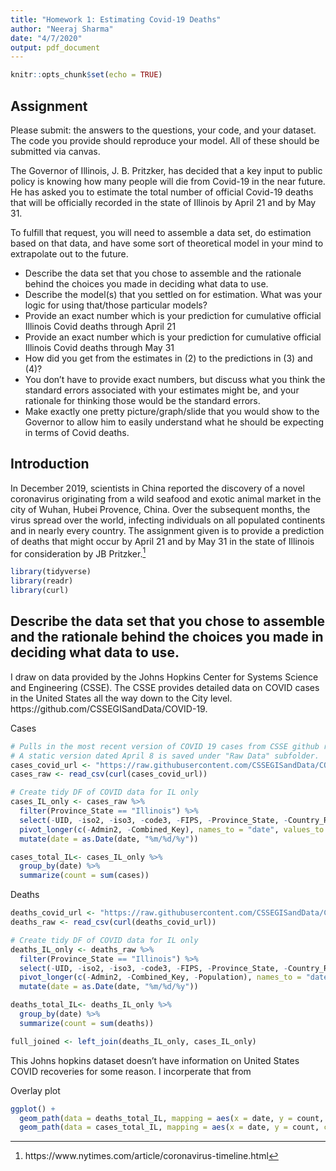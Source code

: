 ```yaml
---
title: "Homework 1: Estimating Covid-19 Deaths"
author: "Neeraj Sharma"
date: "4/7/2020"
output: pdf_document
---
```


```r
knitr::opts_chunk$set(echo = TRUE)
```

## Assignment

Please submit: the answers to the questions, your code, and your dataset.  The code you provide should reproduce your model.  All of these should be submitted via canvas.

The Governor of Illinois, J. B. Pritzker, has decided that a key input to public policy is knowing how many people will die from Covid-19 in the near future.  He has asked you to estimate the total number of official Covid-19 deaths that will be officially recorded in the state of Illinois by April 21 and by May 31.

To fulfill that request, you will need to assemble a data set, do estimation based on that data, and have some sort of theoretical model in your mind to extrapolate out to the future.

* Describe the data set that you chose to assemble and the rationale behind the choices you made in deciding what data to use.
* Describe the model(s) that you settled on for estimation. What was your logic for using that/those particular models?
* Provide an exact number which is your prediction for cumulative official Illinois Covid deaths through April 21
* Provide an exact number which is your prediction for cumulative official Illinois Covid deaths through May 31
* How did you get from the estimates in (2) to the predictions in (3) and (4)?
* You don’t have to provide exact numbers, but discuss what you think the standard errors associated with your estimates might be, and your rationale for thinking those would be the standard errors.
* Make exactly one pretty picture/graph/slide that you would show to the Governor to allow him to easily understand what he should be expecting in terms of Covid deaths.

## Introduction

In December 2019, scientists in China reported the discovery of a novel coronavirus originating from a wild seafood and exotic animal market in the city of Wuhan, Hubei Provence, China. Over the subsequent months, the virus spread over the world, infecting individuals on all populated continents and in nearly every country. The assignment given is to provide a prediction of deaths that might occur by April 21 and by May 31 in the state of Illinois for consideration by JB Pritzker.^[https://www.nytimes.com/article/coronavirus-timeline.html] 

```r
library(tidyverse)
library(readr)
library(curl)
```

## Describe the data set that you chose to assemble and the rationale behind the choices you made in deciding what data to use.

I draw on data provided by the Johns Hopkins Center for Systems Science and Engineering (CSSE). The CSSE provides detailed data on COVID cases in the United States all the way down to the City level. https://github.com/CSSEGISandData/COVID-19. 

Cases

```r
# Pulls in the most recent version of COVID 19 cases from CSSE github repo.
# A static version dated April 8 is saved under "Raw Data" subfolder. 
cases_covid_url <- "https://raw.githubusercontent.com/CSSEGISandData/COVID-19/master/csse_covid_19_data/csse_covid_19_time_series/time_series_covid19_confirmed_US.csv"
cases_raw <- read_csv(curl(cases_covid_url))

# Create tidy DF of COVID data for IL only
cases_IL_only <- cases_raw %>%
  filter(Province_State == "Illinois") %>%
  select(-UID, -iso2, -iso3, -code3, -FIPS, -Province_State, -Country_Region, -Lat, -Long_) %>%
  pivot_longer(c(-Admin2, -Combined_Key), names_to = "date", values_to = "cases") %>%
  mutate(date = as.Date(date, "%m/%d/%y"))

cases_total_IL<- cases_IL_only %>%
  group_by(date) %>%
  summarize(count = sum(cases))
```

Deaths

```r
deaths_covid_url <- "https://raw.githubusercontent.com/CSSEGISandData/COVID-19/master/csse_covid_19_data/csse_covid_19_time_series/time_series_covid19_deaths_US.csv"
deaths_raw <- read_csv(curl(deaths_covid_url))

# Create tidy DF of COVID data for IL only
deaths_IL_only <- deaths_raw %>%
  filter(Province_State == "Illinois") %>%
  select(-UID, -iso2, -iso3, -code3, -FIPS, -Province_State, -Country_Region, -Lat, -Long_) %>%
  pivot_longer(c(-Admin2, -Combined_Key, -Population), names_to = "date", values_to = "deaths") %>%
  mutate(date = as.Date(date, "%m/%d/%y"))

deaths_total_IL<- deaths_IL_only %>%
  group_by(date) %>%
  summarize(count = sum(deaths))

full_joined <- left_join(deaths_IL_only, cases_IL_only)
```

This Johns hopkins dataset doesn't have information on United States COVID recoveries for some reason. I incorperate that from

Overlay plot

```r
ggplot() +
  geom_path(data = deaths_total_IL, mapping = aes(x = date, y = count, color = "Deaths")) + 
  geom_path(data = cases_total_IL, mapping = aes(x = date, y = count, color = "Cases"))
```
